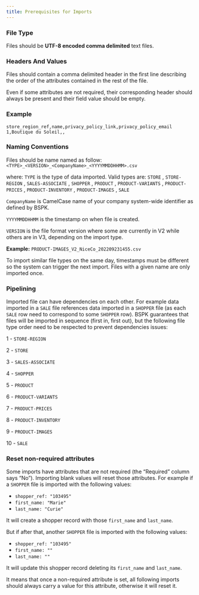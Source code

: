```yaml
---
title: Prerequisites for Imports
---
```


### File Type
Files should be **UTF-8 encoded comma delimited** text files. 

### Headers And Values
Files should contain a comma delimited header in the first line describing the order of the attributes contained in the rest of the file.

<Info>
Even if some attributes are not required, their corresponding header should always be present and their field value should be empty.
</Info>

### Example

```
store_region_ref,name,privacy_policy_link,privacy_policy_email
1,Boutique du Soleil,,
```


### Naming Conventions

Files should be name named as follow: `<TYPE>_<VERSION>_<CompanyName>_<YYYYMMDDHHMM>.csv`
 
where:
`TYPE` is the type of data imported. 
Valid types are: 
`STORE`
,
`STORE-REGION`
, 
`SALES-ASSOCIATE`
, 
`SHOPPER`
, 
`PRODUCT`
, 
`PRODUCT-VARIANTS`
, 
`PRODUCT-PRICES`
, 
`PRODUCT-INVENTORY`
, 
`PRODUCT-IMAGES`
, 
`SALE`

`CompanyName` is CamelCase name of your company system-wide identifier as defined by BSPK. 

`YYYYMMDDHHMM` is the timestamp on when file is created.

`VERSION` is the file format version where some are currently in V2 while others are in V3, depending on the import type.

**Example:**
`PRODUCT-IMAGES_V2_NiceCo_202209231455.csv`

<Info>
To import similar file types on the same day, timestamps must be different so the system can trigger the next import. Files with a given name are only imported once.
</Info>


### Pipelining
Imported file can have dependencies on each other. For example data imported in a `SALE` file references data imported in a `SHOPPER` file (as each `SALE` row need to correspond to some `SHOPPER` row). BSPK guarantees that files will be imported in sequence (first in, first out), but the following file type order need to be respected to prevent dependencies issues:

1 - `STORE-REGION`

2 - `STORE`

3 - `SALES-ASSOCIATE`

4 - `SHOPPER`

5 - `PRODUCT`

6 - `PRODUCT-VARIANTS`

7 - `PRODUCT-PRICES`

8 - `PRODUCT-INVENTORY`

9 - `PRODUCT-IMAGES`

10 - `SALE`

### Reset non-required attributes
Some imports have attributes that are not required (the “Required” column says “No”). Importing blank values will reset those attributes. For example if a `SHOPPER` file is imported with the following values:

- `shopper_ref: "103495"`
- `first_name: "Marie"`
- `last_name: "Curie"`

It will create a shopper record with those `first_name` and `last_name`.

But if after that, another `SHOPPER` file is imported with the following values:

- `shopper_ref: "103495"`
- `first_name: ""`
- `last_name: ""`

It will update this shopper record deleting its `first_name` and `last_name`.

It means that once a non-required attribute is set, all following imports should always carry a value for this attribute, otherwise it will reset it. 
